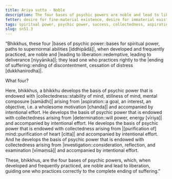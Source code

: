 ```yaml
---
title: Ariya sutta - Noble
description: The four bases of psychic powers are noble and lead to liberation.
fetter: desire for fine-material existence, desire for immaterial existence, conceit, restlessness, ignorance
tags: spiritual power, psychic power, success, collectedness, aspiration, persistence, energy, mind, investigation, reflection, close examination, sn, sn45-56, sn51
slug: sn51.3
---
```


“Bhikkhus, these four |bases of psychic power::bases for spiritual power, paths to supernormal abilities [iddhipādā]|, when developed and frequently practiced, are noble and |leading to liberation::redemptive, leading to deliverance [niyyānika]|; they lead one who practices rightly to the |ending of suffering::ending of discontentment, cessation of distress [dukkhanirodha]|.

What four?

Here, bhikkhus, a bhikkhu develops the basis of psychic power that is endowed with |collectedness::stability of mind, stillness of mind, mental composure [samādhi]| arising from |aspiration::a goal, an interest, an objective, i.e. a wholesome motivation [chanda]| and accompanied by intentional effort. He develops the basis of psychic power that is endowed with collectedness arising from |determination::will power, energy [vīriya]| and accompanied by intentional effort. He develops the basis of psychic power that is endowed with collectedness arising from |[purification of] mind::purification of heart [citta]| and accompanied by intentional effort. And he develops the basis of psychic power that is endowed with collectedness arising from |investigation::consideration, reflection, and examination [vīmaṃsā]| and accompanied by intentional effort.

These, bhikkhus, are the four bases of psychic powers, which, when developed and frequently practiced, are noble and lead to liberation, guiding one who practices correctly to the complete ending of suffering.”